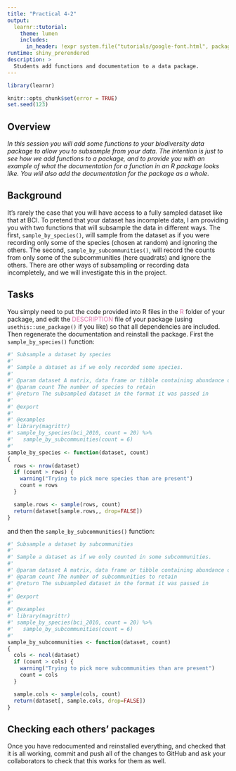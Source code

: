 ```yaml
---
title: "Practical 4-2"
output: 
  learnr::tutorial:
    theme: lumen
    includes:
      in_header: !expr system.file("tutorials/google-font.html", package = "RPiR")
runtime: shiny_prerendered
description: >
  Students add functions and documentation to a data package.
---
```


```r
library(learnr)

knitr::opts_chunk$set(error = TRUE)
set.seed(123)
```


## Overview
*In this session you will add some functions to your biodiversity data package 
 to allow you to subsample from your data. The intention is just to see how we
 add functions to a package, and to provide you with an example of what the
 documentation for a function in an R package looks like. You will also add the
 documentation for the package as a whole.*

## Background

It’s rarely the case that you will have access to a fully sampled dataset like
that at BCI. To pretend that your dataset has incomplete data, I am providing 
you with two functions that will subsample the data in different ways. 
The first, `sample_by_species()`, will sample from the dataset as if you were
recording only some of the species (chosen at random) and ignoring the others. 
The second, `sample_by_subcommunities()`, will record the counts from only 
some of the subcommunities (here quadrats) and ignore the others. There are 
other ways of subsampling or recording data incompletely, and we will
investigate this in the project.

## Tasks

You simply need to put the code provided into R files in the
<span style="color: #de77ae;">R</span> folder of your package, and
edit the <span style="color: #de77ae;">DESCRIPTION</span> file of your package
(using `usethis::use_package()` if you like) so that all dependencies are
included. Then regenerate the documentation and reinstall the package. First
the `sample_by_species()` function:

```R
#' Subsample a dataset by species
#'
#' Sample a dataset as if we only recorded some species.
#'
#' @param dataset A matrix, data frame or tibble containing abundance or incidence data
#' @param count The number of species to retain
#' @return The subsampled dataset in the format it was passed in
#'
#' @export
#'
#' @examples
#' library(magrittr)
#' sample_by_species(bci_2010, count = 20) %>%
#'   sample_by_subcommunities(count = 6)
#'
sample_by_species <- function(dataset, count)
{
  rows <- nrow(dataset)
  if (count > rows) {
    warning("Trying to pick more species than are present")
    count = rows
  }

  sample.rows <- sample(rows, count)
  return(dataset[sample.rows,, drop=FALSE])
}
```

and then the `sample_by_subcommunities()` function:

```R
#' Subsample a dataset by subcommunities
#'
#' Sample a dataset as if we only counted in some subcommunities.
#'
#' @param dataset A matrix, data frame or tibble containing abundance or incidence data
#' @param count The number of subcommunities to retain
#' @return The subsampled dataset in the format it was passed in
#'
#' @export
#'
#' @examples
#' library(magrittr)
#' sample_by_species(bci_2010, count = 20) %>%
#'   sample_by_subcommunities(count = 6)
#'
sample_by_subcommunities <- function(dataset, count)
{
  cols <- ncol(dataset)
  if (count > cols) {
    warning("Trying to pick more subcommunities than are present")
    count = cols
  }

  sample.cols <- sample(cols, count)
  return(dataset[, sample.cols, drop=FALSE])
}
```

## Checking each others' packages

Once you have redocumented and reinstalled everything, and checked that it 
is all working, commit and push all of the changes to GitHub and ask your 
collaborators to check that this works for them as well.
